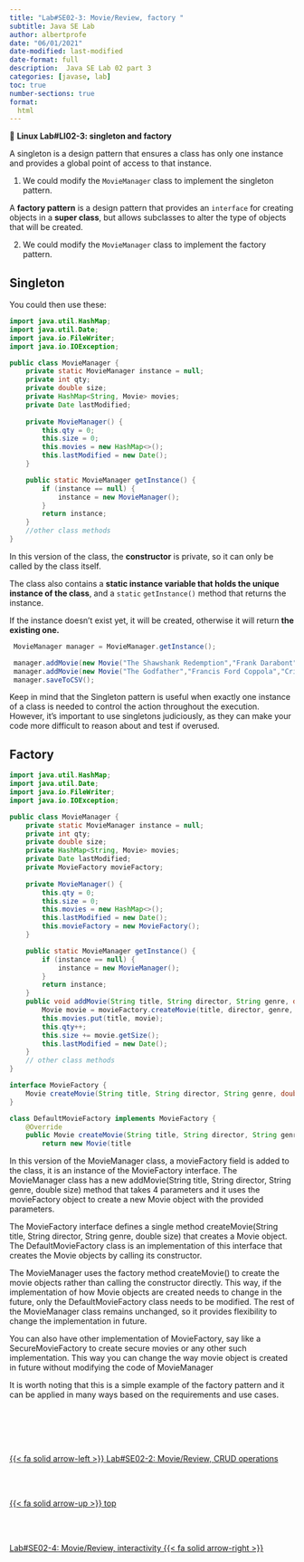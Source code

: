 ```yaml
---
title: "Lab#SE02-3: Movie/Review, factory "
subtitle: Java SE Lab
author: albertprofe
date: "06/01/2021"
date-modified: last-modified
date-format: full
description:  Java SE Lab 02 part 3
categories: [javase, lab]
toc: true
number-sections: true
format:
  html
---
```


::: {.labs}
📘 **Linux Lab#LI02-3: singleton and factory**

A singleton is a design pattern that ensures a class has only one instance and provides a global point of access to that instance.

1. We could modify the `MovieManager` class to implement the singleton pattern.

A **factory pattern** is a design pattern that provides an `interface` for creating objects in a **super class**, but allows subclasses to alter the type of objects that will be created.

2. We could modify the `MovieManager` class to implement the factory pattern.

:::

## Singleton


You could then use these:

```.java
import java.util.HashMap;
import java.util.Date;
import java.io.FileWriter;
import java.io.IOException;

public class MovieManager {
    private static MovieManager instance = null;
    private int qty;
    private double size;
    private HashMap<String, Movie> movies;
    private Date lastModified;
    
    private MovieManager() {
        this.qty = 0;
        this.size = 0;
        this.movies = new HashMap<>();
        this.lastModified = new Date();
    }

    public static MovieManager getInstance() {
        if (instance == null) {
            instance = new MovieManager();
        }
        return instance;
    }
    //other class methods
}
```
In this version of the class, the **constructor** is private, so it can only be called by the class itself.

The class also contains a **static instance variable that holds the unique instance of the class**, and a `static` `getInstance()` method that returns the instance.

If the instance doesn't exist yet, it will be created, otherwise it will return **the existing one.**

```.java
 MovieManager manager = MovieManager.getInstance();

 manager.addMovie(new Movie("The Shawshank Redemption","Frank Darabont","Crime"));
 manager.addMovie(new Movie("The Godfather","Francis Ford Coppola","Crime"));
 manager.saveToCSV();
```

::: {.callout-note}
Keep in mind that the Singleton pattern is useful when exactly one instance of a class is needed to control the action throughout the execution. However, it's important to use singletons judiciously, as they can make your code more difficult to reason about and test if overused.
:::

## Factory

```.java
import java.util.HashMap;
import java.util.Date;
import java.io.FileWriter;
import java.io.IOException;

public class MovieManager {
    private static MovieManager instance = null;
    private int qty;
    private double size;
    private HashMap<String, Movie> movies;
    private Date lastModified;
    private MovieFactory movieFactory;
    
    private MovieManager() {
        this.qty = 0;
        this.size = 0;
        this.movies = new HashMap<>();
        this.lastModified = new Date();
        this.movieFactory = new MovieFactory();
    }

    public static MovieManager getInstance() {
        if (instance == null) {
            instance = new MovieManager();
        }
        return instance;
    }
    public void addMovie(String title, String director, String genre, double size) {
        Movie movie = movieFactory.createMovie(title, director, genre, size);
        this.movies.put(title, movie);
        this.qty++;
        this.size += movie.getSize();
        this.lastModified = new Date();
    }
    // other class methods
}

interface MovieFactory {
    Movie createMovie(String title, String director, String genre, double size);
}

class DefaultMovieFactory implements MovieFactory {
    @Override
    public Movie createMovie(String title, String director, String genre, double size) {
        return new Movie(title

```

In this version of the MovieManager class, a movieFactory field is added to the class, it is an instance of the MovieFactory interface. The MovieManager class has a new addMovie(String title, String director, String genre, double size) method that takes 4 parameters and it uses the movieFactory object to create a new Movie object with the provided parameters.

The MovieFactory interface defines a single method createMovie(String title, String director, String genre, double size) that creates a Movie object. The DefaultMovieFactory class is an implementation of this interface that creates the Movie objects by calling its constructor.

The MovieManager uses the factory method createMovie() to create the movie objects rather than calling the constructor directly. This way, if the implementation of how Movie objects are created needs to change in the future, only the DefaultMovieFactory class needs to be modified. The rest of the MovieManager class remains unchanged, so it provides flexibility to change the implementation in future.

You can also have other implementation of MovieFactory, say like a SecureMovieFactory to create secure movies or any other such implementation. This way you can change the way movie object is created in future without modifying the code of MovieManager

It is worth noting that this is a simple example of the factory pattern and it can be applied in many ways based on the requirements and use cases.

<!--- navLinks -->
<br><br>
<div class=row>
<br>
<div class='column left previous'>
<br>
[{{< fa solid arrow-left >}} Lab#SE02-2: Movie/Review, CRUD operations](/javase/selab2-2.qmd)
<br>
</div>
<br>
<div class='column center'>
<br>
[{{< fa solid arrow-up >}} top](#top)
<br>
</div>
<br>
<div class='column right next'>
<br>
[Lab#SE02-4: Movie/Review, interactivity {{< fa solid arrow-right >}}](/javase/selab2-4.qmd)
<br>
</div>
<br>
</div>
